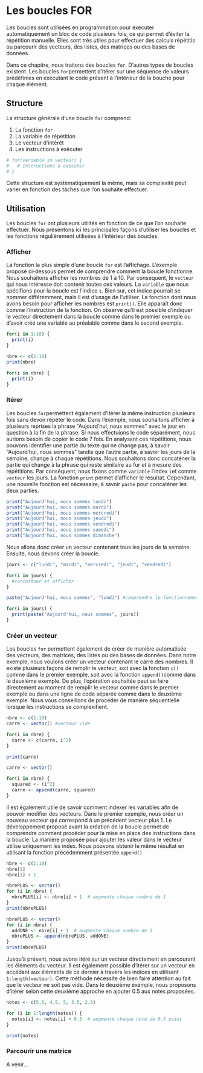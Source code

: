 # Les boucles FOR

Les boucles sont utilisées en programmation pour exécuter automatiquement un bloc de code plusieurs fois, ce qui permet d’éviter la répétition manuelle. Elles sont très utiles pour effectuer des calculs répétitis ou parcourir des vecteurs, des listes, des matrices ou des bases de données.

Dans ce chapitre, nous traitons des boucles `for`. D'autres types de boucles existent. Les boucles `for`permettent d'itérer sur une séquence de valeurs prédéfinies en exécutant le code présent à l'intérieur de la bouche pour chaque élément.

## Structure

La structure générale d'une boucle `for` comprend:

1.  La fonction `for`
2.  La variable de répétition
3.  Le vecteur d'intérêt
4.  Les instructions à exécuter

```r

# for(variable in vecteur) {
#   # Instructions à exécuter
# }

```

Cette structure est systématiquement la même, mais sa complexité peut varier en fonction des tâches que l'on souhaite effectuer.

## Utilisation

Les boucles `for` ont plusieurs utilités en fonction de ce que l'on souhaite effectuer. Nous présentons ici les principales façons d'utiliser les boucles et les fonctions régulièrement utilisées à l'intérieur des boucles.

### Afficher

La fonction la plus simple d'une boucle `for` est l'affichage. L'exemple proposé ci-dessous permet de comprendre comment la boucle fonctionne. Nous souhaitons afficher les nombres de 1 à 10. Par conséquent, le `vecteur` qui nous intéresse doit contenir toutes ces valeurs. La `variable` que nous spécifions pour la boucle est l'indice `i`. Bien sur, cet indice pourrait se nommer différemment, mais il est d'usage de l'utiliser. La fonction dont nous avons besoin pour afficher les nombres est `print()`. Elle apparaît donc comme l'instruction de la fonction. On observe qu'il est possible d'indiquer le vecteur directement dans la boucle comme dans le premier exemple ou d'avoir créé une variable au préalable comme dans le second exemple.

```r

for(i in 1:10) {
  print(i)
}

nbre <- c(1:10)
print(nbre)

for(i in nbre) {
  print(i)
}

```

### Itérer

Les boucles `for`permettent également d'itérer la même instruction plusieurs fois sans devoir répéter le code. Dans l'exemple, nous souhaitons afficher à plusieurs reprises la phrase "Aujourd'hui, nous sommes" avec le jour en question à la fin de la phrase. Si nous effectuions le code séparément, nous aurions besoin de copier le code 7 fois. En analysant ces répétitions, nous pouvons identifier une partie du texte qui ne change pas, à savoir "Aujourd'hui, nous sommes" tandis que l'autre partie, à savoir les jours de la semaine, change à chaque répétitions. Nous souhaitons donc concaténer la partie qui change à la phrase qui reste similaire au fur et à mesure des répétitions. Par conséquent, nous fixons comme `variable` l'index `i`et comme `vecteur` les jours. La fonction `print` permet d'afficher le résultat. Cependant, une nouvelle fonction est nécessaire, à savoir `paste` pour concaténer les deux parties.

```r

print("Aujourd'hui, nous sommes lundi")
print("Aujourd'hui, nous sommes mardi")
print("Aujourd'hui, nous sommes mercredi")
print("Aujourd'hui, nous sommes jeudi")
print("Aujourd'hui, nous sommes vendredi")
print("Aujourd'hui, nous sommes samedi")
print("Aujourd'hui, nous sommes dimanche")

```

Nous allons donc créer un vecteur contenant tous les jours de la semaine. Ensuite, nous devons créer la boucle.

```r

jours <- c("lundi", "mardi", "mercredi", "jeudi", "vendredi")

for(i in jours) {
  #concaténer et afficher
}

paste("Aujourd'hui, nous sommes", "lundi") #comprendre le fonctionnement de paste

for(i in jours) {
  print(paste("Aujourd'hui, nous sommes", jours))
}

```

### Créer un vecteur

Les boucles `for` permettent également de créer de manière automatisée des vecteurs, des matrices, des listes ou des bases de données. Dans notre exemple, nous voulons créer un vecteur contenant le carré des nombres. Il existe plusieurs façons de remplir le vecteur, soit avec la fonction `c()` comme dans le premier exemple, soit avec la fonction `append()`comme dans le deuxième exemple. De plus, l'opération souhaitée peut se faire directement au moment de remplir le vecteur comme dans le premier exemple ou dans une ligne de code séparée comme dans le deuxième exemple. Nous vous conseillons de procéder de manière séquentielle lorsque les instructions se complexifient.

```r

nbre <- c(1:10)
carre <- vector() #vecteur vide 

for(i in nbre) {
  carre <- c(carre, i^2)  
}

print(carre)

carre <- vector()

for(i in nbre) {
  squared <- (i^2)
  carre <- append(carre, squared)  
}


```

Il est également utile de savoir comment indexer les variables afin de pouvoir modifier des vecteurs. Dans le premier exemple, nous créer un nouveau vecteur qui correspond à un précédent vecteur plus 1. Le développement proposé avant la création de la boucle permet de comprendre comment procéder pour la mise en place des instructions dans la boucle. La manière proposée pour ajouter les valeur dans le vecteur utilise uniquement les index. Nous pouvons obtenir le même résultat en utilisant la fonction précédemment présentée `append()`

```r

nbre <- c(1:10)
nbre[1]
nbre[1] + 1 

nbrePLUS <- vector()
for (i in nbre) {
  nbrePLUS[i] <- nbre[i] + 1  # augmente chaque nombre de 1
}
print(nbrePLUS)

nbrePLUS <- vector()
for (i in nbre) {
  addONE <- nbre[i] + 1  # augmente chaque nombre de 1
  nbrePLUS <- append(nbrePLUS, addONE)
}
print(nbrePLUS)
```

Jusqu'à présent, nous avons itéré sur un vecteur directement en parcourant les éléments du vecteur. Il est également possible d'itérer sur un vecteur en accédant aux éléments de ce dernier à travers les indices en utilisant `1:length(vecteur)`. Cette méthode nécessite de bien faire attention au fait que le vecteur ne soit pas vide. Dans le deuxième exemple, nous proposons d'itérer selon cette deuxième approche en ajouter 0.5 aux notes proposées.

```r

notes <- c(5.5, 4.5, 5, 3.5, 2.5)

for (i in 1:length(notes)) {
  notes[i] <- notes[i] + 0.5  # augmente chaque note de 0.5 point
}

print(notes)

```

### Parcourir une matrice

A venir...
